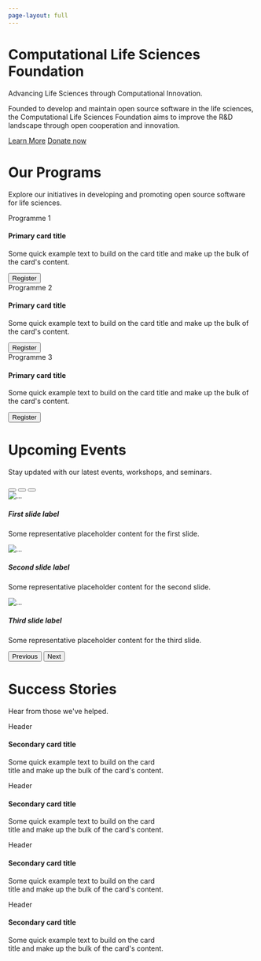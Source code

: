 ```yaml
---
page-layout: full
---
```


```{=html}
  <div class="position-relative overflow-hidden p-3 p-md-5 text-center bg-light">
    <div class="col-md-5 p-lg-5 mx-auto my-5">
      <h1 class="display-5 fw-normal">Computational Life Sciences Foundation</h1>
      <p class="lead fw-normal">Advancing Life Sciences through Computational Innovation.</p>
      <p>Founded to develop and maintain open source software in the life sciences, the Computational Life Sciences Foundation aims to improve the R&D landscape through open cooperation and innovation.
</p>
      <a class="btn btn-outline-secondary" href="#">Learn More</a>
      <a class="btn btn-outline-primary" href="#">Donate now</a>
      
    </div>
    <div class="product-device shadow-sm d-none d-md-block"></div>
    <div class="product-device product-device-2 shadow-sm d-none d-md-block"></div>
  </div>
```


<!-- Programms -->
```{=html}
<h1 id="programs-section" class="display-6 fw-normal text-center mt-5">Our Programs</h1>
<p class="fs-5 mb-5 text-muted">
  Explore our initiatives in developing and promoting open source software for life sciences.
</p>
<div class="grid">
  <div class="g-col-4">
    <div class="card border-primary mb-3">
      <div class="card-header">Programme 1</div>
      <div class="card-body">
        <h4 class="card-title">Primary card title</h4>
        <p class="card-text">Some quick example text to build on the card title and make up the bulk of the card's content.</p>
        <button type="button" class="btn btn-outline-success">Register</button>
      </div>
    </div>
  </div>
  <div class="g-col-4">
    <div class="card border-primary">
      <div class="card-header">Programme 2</div>
      <div class="card-body">
        <h4 class="card-title">Primary card title</h4>
        <p class="card-text">Some quick example text to build on the card title and make up the bulk of the card's content.</p>
        <button type="button" class="btn btn-outline-success">Register</button>
      </div>
    </div>
  </div>
  <div class="g-col-4">
    <div class="card border-primary">
      <div class="card-header">Programme 3</div>
      <div class="card-body">
        <h4 class="card-title">Primary card title</h4>
        <p class="card-text">Some quick example text to build on the card title and make up the bulk of the card's content.</p>
        <button type="button" class="btn btn-outline-success">Register</button>
      </div>
    </div>
  </div>
</div>
```


<!-- Events -->
```{=html}
<h1 id="events-section" class="display-6 fw-normal text-center mt-5">Upcoming Events</h1>
<p class="fs-5 mb-5 text-muted">
  Stay updated with our latest events, workshops, and seminars.
</p>
<div id="carouselExampleCaptions" class="carousel slide" data-bs-ride="carousel">
  <div class="carousel-indicators">
    <button type="button" data-bs-target="#carouselExampleCaptions" data-bs-slide-to="0" class="active" aria-current="true" aria-label="Slide 1"></button>
    <button type="button" data-bs-target="#carouselExampleCaptions" data-bs-slide-to="1" aria-label="Slide 2"></button>
    <button type="button" data-bs-target="#carouselExampleCaptions" data-bs-slide-to="2" aria-label="Slide 3"></button>
  </div>
  <div class="carousel-inner">
    <div class="carousel-item active">
      <img src="https://cdn-cjhkj.nitrocdn.com/krXSsXVqwzhduXLVuGLToUwHLNnSxUxO/assets/images/optimized/rev-ddd5613/spotme.com/wp-content/uploads/2020/07/Hero-1.jpg" class="d-block w-100" alt="...">
      <div class="carousel-caption d-none d-md-block">
        <h5>First slide label</h5>
        <p>Some representative placeholder content for the first slide.</p>
      </div>
    </div>
    <div class="carousel-item">
      <img src="https://ahaslides.com/wp-content/uploads/2023/07/SEO3799-thumb.png" class="d-block w-100" alt="...">
      <div class="carousel-caption d-none d-md-block">
        <h5>Second slide label</h5>
        <p>Some representative placeholder content for the second slide.</p>
      </div>
    </div>
    <div class="carousel-item">
      <img src="https://circulareconomy.europa.eu/platform/themes/custom/cecon_foundation/images/events.jpg" class="d-block w-100" alt="...">
      <div class="carousel-caption d-none d-md-block">
        <h5>Third slide label</h5>
        <p>Some representative placeholder content for the third slide.</p>
      </div>
    </div>
  </div>
  <button class="carousel-control-prev" type="button" data-bs-target="#carouselExampleCaptions" data-bs-slide="prev">
    <span class="carousel-control-prev-icon" aria-hidden="true"></span>
    <span class="visually-hidden">Previous</span>
  </button>
  <button class="carousel-control-next" type="button" data-bs-target="#carouselExampleCaptions" data-bs-slide="next">
    <span class="carousel-control-next-icon" aria-hidden="true"></span>
    <span class="visually-hidden">Next</span>
  </button>
</div>
```


<!-- Success Stories -->
```{=html}
<h1 class="display-6 fw-normal text-center mt-5">Success Stories</h1>
<p class="fs-5 mb-5 text-muted">
  Hear from those we've helped.
</p>

<div class="grid">

  <div class="g-col-3">
    <div class="card border-secondary mb-3" style="max-width: 20rem;">
      <div class="card-header">Header</div>
      <div class="card-body">
        <h4 class="card-title">Secondary card title</h4>
        <p class="card-text">Some quick example text to build on the card title and make up the bulk of the card's content.</p>
      </div>
    </div>
  </div>
  
  <div class="g-col-3">
    <div class="card border-secondary mb-3" style="max-width: 20rem;">
      <div class="card-header">Header</div>
      <div class="card-body">
        <h4 class="card-title">Secondary card title</h4>
        <p class="card-text">Some quick example text to build on the card title and make up the bulk of the card's content.</p>
      </div>
    </div>
  </div>
  
  <div class="g-col-3">
    <div class="card border-secondary mb-3" style="max-width: 20rem;">
      <div class="card-header">Header</div>
      <div class="card-body">
        <h4 class="card-title">Secondary card title</h4>
        <p class="card-text">Some quick example text to build on the card title and make up the bulk of the card's content.</p>
      </div>
    </div>
  </div>
  
  <div class="g-col-3">
    <div class="card border-secondary mb-3" style="max-width: 20rem;">
      <div class="card-header">Header</div>
      <div class="card-body">
        <h4 class="card-title">Secondary card title</h4>
        <p class="card-text">Some quick example text to build on the card title and make up the bulk of the card's content.</p>
      </div>
    </div>
  </div>
  
</div>
```